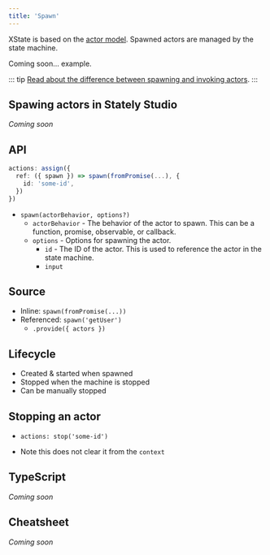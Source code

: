 ```yaml
---
title: 'Spawn'
---
```


XState is based on the [actor model](actors.mdx). Spawned actors are managed by the state machine.

Coming soon… example.

::: tip
[Read about the difference between spawning and invoking actors](actors.mdx#invoking-and-spawning-actors).
:::

## Spawing actors in Stately Studio

_Coming soon_

## API

```ts
actions: assign({
  ref: ({ spawn }) => spawn(fromPromise(...), {
    id: 'some-id',
  })
})
```

- `spawn(actorBehavior, options?)`
  - `actorBehavior` - The behavior of the actor to spawn. This can be a function, promise, observable, or callback.
  - `options` - Options for spawning the actor.
    - `id` - The ID of the actor. This is used to reference the actor in the state machine.
    - `input`

## Source

- Inline: `spawn(fromPromise(...))`
- Referenced: `spawn('getUser')`
  - `.provide({ actors })`

## Lifecycle

- Created & started when spawned
- Stopped when the machine is stopped
- Can be manually stopped

## Stopping an actor

- `actions: stop('some-id')`

- Note this does not clear it from the `context`

## TypeScript

_Coming soon_

## Cheatsheet

_Coming soon_
